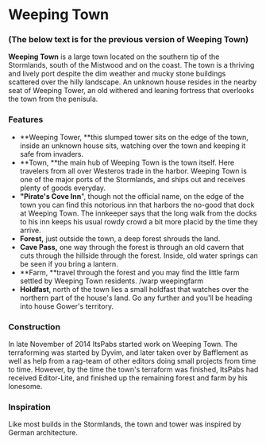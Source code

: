 
# Weeping Town

<ProjectDetails
  floatRight
  region="Stormlands"
  house="House Whitehead"
  type="Town"
  status="Abandoned"
  warp="/warp weepingtown"
  projectLead="Howy"
  dateStarted="November 12, 2019"
  dateCompleted="Invalid Date"
/>

### **(The below text is for the previous version of Weeping Town)**

**Weeping Town** is a large town located on the southern tip of the Stormlands, south of the Mistwood and on the coast. The town is a thriving and lively port despite the dim weather and mucky stone buildings scattered over the hilly landscape. An unknown house resides in the nearby seat of Weeping Tower, an old withered and leaning fortress that overlooks the town from the penisula.

### Features

- **Weeping Tower, **this slumped tower sits on the edge of the town, inside an unknown house sits, watching over the town and keeping it safe from invaders.
- **Town, **the main hub of Weeping Town is the town itself. Here travelers from all over Westeros trade in the harbor. Weeping Town is one of the major ports of the Stormlands, and ships out and receives plenty of goods everyday.
- **"Pirate's Cove Inn**", though not the official name, on the edge of the town you can find this notorious inn that harbors the no-good that dock at Weeping Town. The innkeeper says that the long walk from the docks to his inn keeps his usual rowdy crowd a bit more placid by the time they arrive.
- **Forest,** just outside the town, a deep forest shrouds the land.
- **Cave Pass,** one way through the forest is through an old cavern that cuts through the hillside through the forest. Inside, old water springs can be seen if you bring a lantern.
- **Farm, **travel through the forest and you may find the little farm settled by Weeping Town residents. /warp weepingfarm
- **Holdfast**, north of the town lies a small holdfast that watches over the northern part of the house's land. Go any further and you'll be heading into house Gower's territory.

### Construction

In late November of 2014 ItsPabs started work on Weeping Town. The terraforming was started by Dyvim, and later taken over by Bafflement as well as help from a rag-team of other editors doing small projects from time to time. However, by the time the town's terraform was finished, ItsPabs had received Editor-Lite, and finished up the remaining forest and farm by his lonesome.

### Inspiration

Like most builds in the Stormlands, the town and tower was inspired by German architecture.
